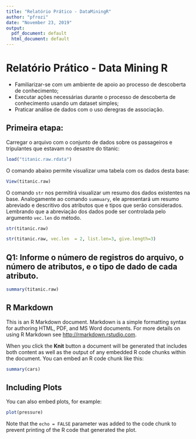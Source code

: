 ```yaml
---
title: "Relatório Prático - DataMiningR"
author: "pfrozi"
date: "November 23, 2019"
output:
  pdf_document: default
  html_document: default
---
```


# Relatório Prático - Data Mining R

 * Familiarizar-se com um ambiente de apoio ao processo de descoberta de conhecimento;
 * Executar  ações  necessárias  durante  o  processo de  descoberta  de conhecimento usando um dataset simples;
 * Praticar análise de dados com o uso deregras de associação.

## Primeira etapa: 

Carregar o arquivo com o conjunto de dados sobre os passageiros e tripulantes que estavam no desastre do titanic:

```r
load("titanic.raw.rdata")
```
  
  
O comando abaixo permite visualizar uma tabela com os dados desta base:

```r
View(titanic.raw)
```

O comando `str` nos permitirá visualizar um resumo dos dados existentes na base. Analogamente ao comando `summuary`, ele apresentará um resumo abreviado e descritivo dos atributos que e tipos que serão considerados. Lembrando que a abreviação dos dados pode ser controlada pelo argumento `vec.len` do método.

```r
str(titanic.raw)
```

```r
str(titanic.raw, vec.len  = 2, list.len=3, give.length=3)
```

## Q1: Informe o número de registros do arquivo, o número de atributos, e o tipo de dado de cada atributo.

```r
summary(titanic.raw)
```


## R Markdown

This is an R Markdown document. Markdown is a simple formatting syntax for authoring HTML, PDF, and MS Word documents. For more details on using R Markdown see <http://rmarkdown.rstudio.com>.

When you click the **Knit** button a document will be generated that includes both content as well as the output of any embedded R code chunks within the document. You can embed an R code chunk like this:

```r
summary(cars)
```

## Including Plots

You can also embed plots, for example:

```r
plot(pressure)
```

Note that the `echo = FALSE` parameter was added to the code chunk to prevent printing of the R code that generated the plot.
